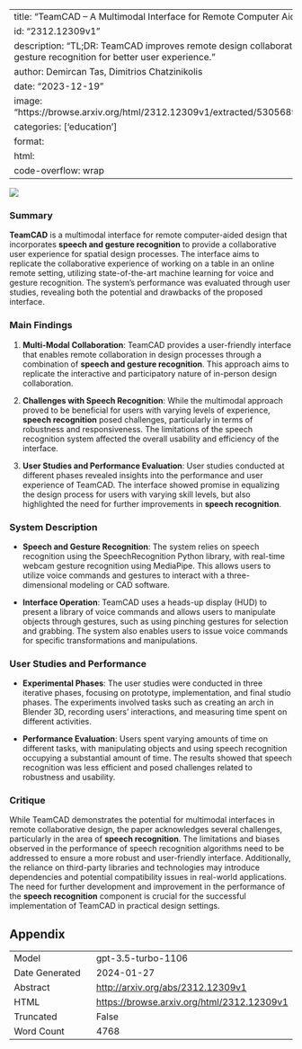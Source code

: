 
---
title: "TeamCAD -- A Multimodal Interface for Remote Computer Aided Design"
id: "2312.12309v1"
description: "TL;DR: TeamCAD improves remote design collaboration with voice and gesture recognition for better user experience."
author: Demircan Tas, Dimitrios Chatzinikolis
date: "2023-12-19"
image: "https://browse.arxiv.org/html/2312.12309v1/extracted/5305689/figures/f11p.png"
categories: ['education']
format:
  html:
    code-overflow: wrap
---

![](https://browse.arxiv.org/html/2312.12309v1/extracted/5305689/figures/f11p.png)

### Summary

**TeamCAD** is a multimodal interface for remote computer-aided design that incorporates **speech and gesture recognition** to provide a collaborative user experience for spatial design processes. The interface aims to replicate the collaborative experience of working on a table in an online remote setting, utilizing state-of-the-art machine learning for voice and gesture recognition. The system's performance was evaluated through user studies, revealing both the potential and drawbacks of the proposed interface.

### Main Findings

1. **Multi-Modal Collaboration**: TeamCAD provides a user-friendly interface that enables remote collaboration in design processes through a combination of **speech and gesture recognition**. This approach aims to replicate the interactive and participatory nature of in-person design collaboration.

2. **Challenges with Speech Recognition**: While the multimodal approach proved to be beneficial for users with varying levels of experience, **speech recognition** posed challenges, particularly in terms of robustness and responsiveness. The limitations of the speech recognition system affected the overall usability and efficiency of the interface.

3. **User Studies and Performance Evaluation**: User studies conducted at different phases revealed insights into the performance and user experience of TeamCAD. The interface showed promise in equalizing the design process for users with varying skill levels, but also highlighted the need for further improvements in **speech recognition**.

### System Description

- **Speech and Gesture Recognition**: The system relies on speech recognition using the SpeechRecognition Python library, with real-time webcam gesture recognition using MediaPipe. This allows users to utilize voice commands and gestures to interact with a three-dimensional modeling or CAD software.

- **Interface Operation**: TeamCAD uses a heads-up display (HUD) to present a library of voice commands and allows users to manipulate objects through gestures, such as using pinching gestures for selection and grabbing. The system also enables users to issue voice commands for specific transformations and manipulations.

### User Studies and Performance

- **Experimental Phases**: The user studies were conducted in three iterative phases, focusing on prototype, implementation, and final studio phases. The experiments involved tasks such as creating an arch in Blender 3D, recording users' interactions, and measuring time spent on different activities.

- **Performance Evaluation**: Users spent varying amounts of time on different tasks, with manipulating objects and using speech recognition occupying a substantial amount of time. The results showed that speech recognition was less efficient and posed challenges related to robustness and usability.

### Critique

While TeamCAD demonstrates the potential for multimodal interfaces in remote collaborative design, the paper acknowledges several challenges, particularly in the area of **speech recognition**. The limitations and biases observed in the performance of speech recognition algorithms need to be addressed to ensure a more robust and user-friendly interface. Additionally, the reliance on third-party libraries and technologies may introduce dependencies and potential compatibility issues in real-world applications. The need for further development and improvement in the performance of the **speech recognition** component is crucial for the successful implementation of TeamCAD in practical design settings.

## Appendix

|          |          |
|----------|----------|
| Model     | gpt-3.5-turbo-1106       |
| Date Generated     | 2024-01-27       |
| Abstract | [http://arxiv.org/abs/2312.12309v1](http://arxiv.org/abs/2312.12309v1)        |
| HTML     | [https://browse.arxiv.org/html/2312.12309v1](https://browse.arxiv.org/html/2312.12309v1)       |
| Truncated       | False       |
| Word Count       | 4768       |